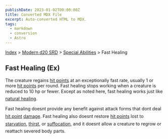 ```yaml
---
publishDate: 2023-01-02T00:00:00Z
title: Converted MDX File
excerpt: Auto-converted HTML to MDX.
tags:
  - markdown
  - conversion
  - Astro
---
```


[Index](-index) > [Modern d20 SRD](modern-d20-srd-index) > [Special Abilities](modern-d20-srd-special-abilities-index) > Fast Healing

## Fast Healing (Ex)

The creature regains [hit
points](modern-d20-srd-combat-hit-points) at an exceptionally fast rate, usually 1 or more [hit
points](modern-d20-srd-combat-hit-points) per round. Fast healing stops working when a creature is reduced to 10 hp or fewer. Except as noted here, fast healing works just like [natural
healing](modern-d20-srd-combat-death-dying-healing).

Fast healing doesnt provide any benefit against attack forms that dont deal [hit
point](modern-d20-srd-combat-hit-points) [damage](modern-d20-srd-combat-damage). Fast healing also doesnt restore [hit
points](modern-d20-srd-combat-hit-points) lost to [starvation](modern-d20-srd-environment-hazards-starvation-thirst), [thirst](modern-d20-srd-environment-hazards-starvation-thirst), or [suffocation](modern-d20-srd-environment-hazards-suffocation-drowning), and it doesnt allow a creature to regrow or reattach severed body parts.
